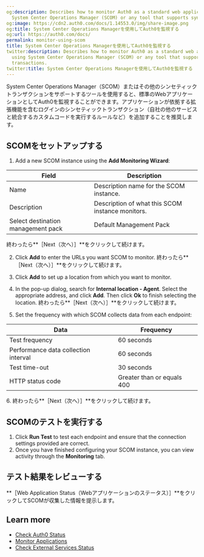 ```yaml
---
og:description: Describes how to monitor Auth0 as a standard web application using
  System Center Operations Manager (SCOM) or any tool that supports synthetic transactions.
og:image: https://cdn2.auth0.com/docs/1.14553.0/img/share-image.png
og:title: System Center Operations Managerを使用してAuth0を監視する
og:url: https://auth0.com/docs/
permalink: monitor-using-scom
title: System Center Operations Managerを使用してAuth0を監視する
twitter:description: Describes how to monitor Auth0 as a standard web application
  using System Center Operations Manager (SCOM) or any tool that supports synthetic
  transactions.
twitter:title: System Center Operations Managerを使用してAuth0を監視する
---
```


System Center Operations Manager（SCOM）またはその他のシンセティックトランザクションをサポートするツールを使用すると、標準のWebアプリケーションとしてAuth0を監視することができます。アプリケーションが依拠する拡張機能を含むログインのシンセティックトランザクション（自社の他のサービスと統合するカスタムコードを実行するルールなど）を追加することを推奨します。

## SCOMをセットアップする

1. Add a new SCOM instance using the **Add Monitoring Wizard**:

<table class="table"><thead>
<tr>
<th>Field</th>
<th>Description</th>
</tr>
</thead>
<tbody>
<tr>
<td>Name</td>
<td>Description name for the SCOM instance.</td>
</tr>
<tr>
<td>Description</td>
<td>Description of what this SCOM instance monitors.</td>
</tr>
<tr>
<td>Select destination management pack</td>
<td>Default Management Pack</td>
</tr>
</tbody>
</table>

   終わったら**［Next（次へ）］**をクリックして続けます。
   
2. Click **Add** to enter the URLs you want SCOM to monitor. 終わったら**［Next（次へ）］**をクリックして続けます。

3. Click **Add** to set up a location from which you want to monitor.

4. In the pop-up dialog, search for **Internal location - Agent**. Select the appropriate address, and click **Add**. Then click **Ok** to finish selecting the location. 終わったら**［Next（次へ）］**をクリックして続けます。
5. Set the frequency with which SCOM collects data from each endpoint:


<table class="table"><thead>
<tr>
<th>Data</th>
<th>Frequency</th>
</tr>
</thead>
<tbody>
<tr>
<td>Test frequency</td>
<td>60 seconds</td>
</tr>
<tr>
<td>Performance data collection interval</td>
<td>60 seconds</td>
</tr>
<tr>
<td>Test time-out</td>
<td>30 seconds</td>
</tr>
<tr>
<td>HTTP status code</td>
<td>Greater than or equals 400</td>
</tr>
</tbody>
</table>
6. 終わったら**［Next（次へ）］**をクリックして続けます。

## SCOMのテストを実行する

1. Click **Run Test** to test each endpoint and ensure that the connection settings provided are correct.
2. Once you have finished configuring your SCOM instance, you can view activity through the **Monitoring** tab.

## テスト結果をレビューする

**［Web Application Status（Webアプリケーションのステータス）］**をクリックしてSCOMが収集した情報を提示します。

## Learn more

* [Check Auth0 Status](/docs/deploy-monitor/monitor/check-auth0-status)
* [Monitor Applications](/docs/deploy-monitor/monitor/monitor-applications)
* [Check External Services Status](/docs/deploy-monitor/monitor/check-external-services-status)